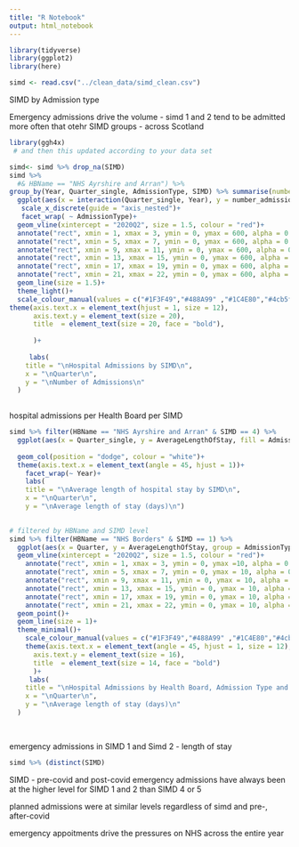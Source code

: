 ```yaml
---
title: "R Notebook"
output: html_notebook
---
```


```r
library(tidyverse)
library(ggplot2)
library(here)

simd <- read.csv("../clean_data/simd_clean.csv")

```
SIMD  by Admission type


Emergency admissions drive the volume - simd 1 and 2 tend to be admitted more often that otehr SIMD groups - across Scotland
```r
library(ggh4x) 
 # and then this updated according to your data set 

simd<- simd %>% drop_na(SIMD)
simd %>%  
  #& HBName == "NHS Ayrshire and Arran") %>% 
group_by(Year, Quarter_single, AdmissionType, SIMD) %>% summarise(number_admissions = sum(Stays)) %>% 
  ggplot(aes(x = interaction(Quarter_single, Year), y = number_admissions, group = SIMD, colour = SIMD))+
   scale_x_discrete(guide = "axis_nested")+
   facet_wrap( ~ AdmissionType)+
  geom_vline(xintercept = "2020Q2", size = 1.5, colour = "red")+
  annotate("rect", xmin = 1, xmax = 3, ymin = 0, ymax = 600, alpha = 0.2, fill = "lightblue" ) +
  annotate("rect", xmin = 5, xmax = 7, ymin = 0, ymax = 600, alpha = 0.2, fill = "lightblue") +
  annotate("rect", xmin = 9, xmax = 11, ymin = 0, ymax = 600, alpha = 0.2, fill = "lightblue") +
  annotate("rect", xmin = 13, xmax = 15, ymin = 0, ymax = 600, alpha = 0.2, fill = "lightblue") +
  annotate("rect", xmin = 17, xmax = 19, ymin = 0, ymax = 600, alpha = 0.2, fill = "lightblue") +
  annotate("rect", xmin = 21, xmax = 22, ymin = 0, ymax = 600, alpha = 0.2, fill = "lightblue") +
  geom_line(size = 1.5)+
  theme_light()+
  scale_colour_manual(values = c("#1F3F49","#488A99" ,"#1C4E80","#4cb5f5" ,"#A5d8DD"  ))+
theme(axis.text.x = element_text(hjust = 1, size = 12),
      axis.text.y = element_text(size = 20),
      title  = element_text(size = 20, face = "bold"), 
 
      )+
 
     labs(
    title = "\nHospital Admissions by SIMD\n",
    x = "\nQuarter\n",
    y = "\nNumber of Admissions\n"
  )
  
```


hospital admissions per Health Board per SIMD
```r

simd %>% filter(HBName == "NHS Ayrshire and Arran" & SIMD == 4) %>% 
  ggplot(aes(x = Quarter_single, y = AverageLengthOfStay, fill = AdmissionType, colour = AdmissionType)) +
  
  geom_col(position = "dodge", colour = "white")+
  theme(axis.text.x = element_text(angle = 45, hjust = 1))+
    facet_wrap(~ Year)+
    labs(
    title = "\nAverage length of hospital stay by SIMD\n",
    x = "\nQuarter\n",
    y = "\nAverage length of stay (days)\n")
    
```

```r
# filtered by HBName and SIMD level
simd %>% filter(HBName == "NHS Borders" & SIMD == 1) %>% 
  ggplot(aes(x = Quarter, y = AverageLengthOfStay, group = AdmissionType, colour = AdmissionType)) +
  geom_vline(xintercept = "2020Q2", size = 1.5, colour = "red")+
    annotate("rect", xmin = 1, xmax = 3, ymin = 0, ymax =10, alpha = 0.2, fill = "lightblue" ) +
    annotate("rect", xmin = 5, xmax = 7, ymin = 0, ymax = 10, alpha = 0.2, fill = "lightblue") +
    annotate("rect", xmin = 9, xmax = 11, ymin = 0, ymax = 10, alpha = 0.2, fill = "lightblue") +
    annotate("rect", xmin = 13, xmax = 15, ymin = 0, ymax = 10, alpha = 0.2, fill = "lightblue") +
    annotate("rect", xmin = 17, xmax = 19, ymin = 0, ymax = 10, alpha = 0.2, fill = "lightblue") +
    annotate("rect", xmin = 21, xmax = 22, ymin = 0, ymax = 10, alpha = 0.2, fill = "lightblue") +
  geom_point()+
  geom_line(size = 1)+
  theme_minimal()+
    scale_colour_manual(values = c("#1F3F49","#488A99" ,"#1C4E80","#4cb5f5" ,"#A5d8DD"  ))+
    theme(axis.text.x = element_text(angle = 45, hjust = 1, size = 12),
      axis.text.y = element_text(size = 16),
      title  = element_text(size = 14, face = "bold")
      )+
     labs(
    title = "\nHospital Admissions by Health Board, Admission Type and SIMD\n",
    x = "\nQuarter\n",
    y = "\nAverage length of stay (days)\n"
  )
  
  
```
emergency admissions in SIMD 1 and Simd 2 - length of stay

```r
simd %>% (distinct(SIMD)
```

SIMD - pre-covid and post-covid emergency admissions have always been at the higher level for SIMD 1 and 2  than SIMD 4 or 5

planned admissions were at similar levels regardless of simd and pre-, after-covid

emergency appoitments drive the pressures on NHS across the entire year


